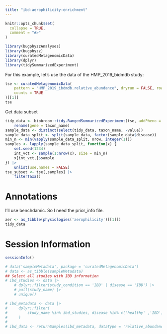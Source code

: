 ```yaml
---
title: "ibd-aerophilicity-enrichment"
---
```


```r
knitr::opts_chunk$set(
  collapse = TRUE,
  comment = "#>"
)
```

```r
library(bugphyzzAnalyses)
library(bugphyzz)
library(curatedMetagenomicData)
library(dplyr)
library(tidySummarizedExperiment)
```

For this example, let's use the data of the HMP_2019_bidmdb study:

```r
tse <- curatedMetagenomicData(
    pattern = "HMP_2019_ibdmdb.relative_abundance", dryrun = FALSE, rownames = 'NCBI',
    counts = TRUE
)[[1]]
tse 
```

Get data subset

```r
tidy_data <- biobroom::tidy.RangedSummarizedExperiment(tse, addPheno = TRUE) |> 
    rename(gene = taxon_name)
sample_data <- distinct(select(tidy_data, taxon_name, -value)) 
sample_data_split <- split(sample_data, factor(sample_data$disease))
min_n <- min(vapply(sample_data_split, nrow, integer(1)))
samples <- lapply(sample_data_split, function(x) {
    set.seed(1234)
    int_vct <- sample(1:nrow(x), size = min_n)
    x[int_vct,]$sample
}) |> 
    unlist(use.names = FALSE)
tse_subset <- tse[,samples] |> 
    filterTaxa()
```

# Annotations

I'll use benchdamic. So I need the prior_info file.

```r
aer <- as_tibble(physiologies('aerophilicity')[[1]])
tidy_data
```







# Session Information

```r
sessionInfo()
```


```r
# data('sampleMetadata', package = 'curatedMetagenomicData')
# data <- as_tibble(sampleMetadata)
## Select all studies with IBD information
# ibd_studies <- data |> 
    # dplyr::filter(study_condition == 'IBD' | disease == 'IBD') |> 
    # pull(study_name) |> 
    # unique()

# ibd_metadata <- data |> 
#     dplyr::filter(
#         study_name %in% ibd_studies, disease %in% c('healthy' ,'IBD')
#     ) 
# 
# ibd_data <- returnSamples(ibd_metadata, dataType = 'relative_abundance')
```

